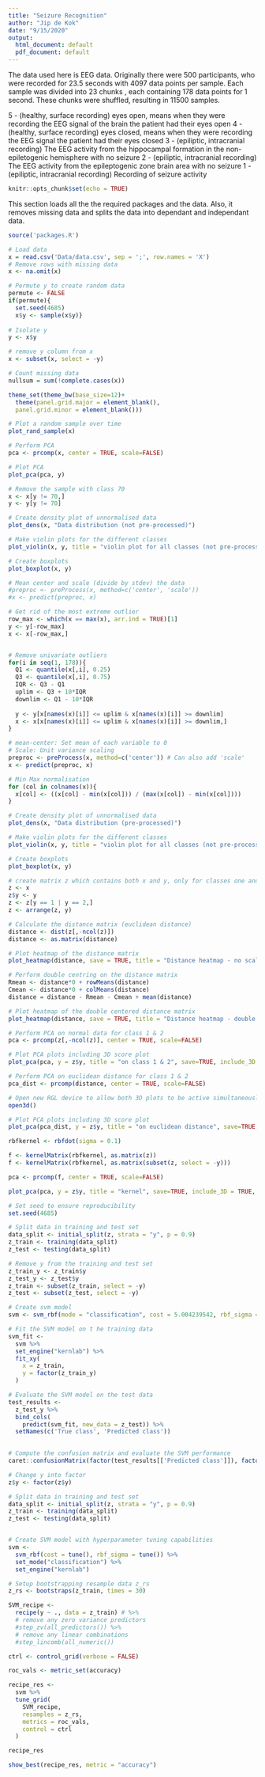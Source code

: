 ```yaml
---
title: "Seizure Recognition"
author: "Jip de Kok"
date: "9/15/2020"
output:
  html_document: default
  pdf_document: default
---
```


The data used here is EEG data. Originally there were 500 participants, who
were recorded for 23.5 seconds with 4097 data points per sample. Each sample
was divided into 23 chunks , each containing 178 data points for 1 second.
These chunks were shuffled, resulting in 11500 samples.


5 - (healthy, surface recording) eyes open, means when they were recording the EEG signal of the brain the patient had their eyes open
4 - (healthy, surface recording) eyes closed, means when they were recording the EEG signal the patient had their eyes closed
3 - (epiliptic, intracranial recording) The EEG activity from the hippocampal formation in the non-epiletogenic hemisphere with no seizure
2 - (epiliptic, intracranial recording) The EEG activity from the epileptogenic zone brain area with no seizure
1 - (epiliptic, intracranial recording) Recording of seizure activity



```r
knitr::opts_chunk$set(echo = TRUE)
```


This section loads all the the required packages and the data. Also, it removes missing data and splits the data into dependant and independant data.
```r
source('packages.R')

# Load data
x = read.csv('Data/data.csv', sep = ';', row.names = 'X')
# Remove rows with missing data
x <- na.omit(x)

# Permute y to create random data
permute <- FALSE
if(permute){
  set.seed(4685)
  x$y <- sample(x$y)}
  
# Isolate y
y <- x$y

# remove y column from x
x <- subset(x, select = -y)

```

```r
# Count missing data
nullsum = sum(!complete.cases(x))

theme_set(theme_bw(base_size=12)+ 
  theme(panel.grid.major = element_blank(),
  panel.grid.minor = element_blank()))

# Plot a random sample over time
plot_rand_sample(x)

```

```r
# Perform PCA
pca <- prcomp(x, center = TRUE, scale=FALSE)

# Plot PCA
plot_pca(pca, y)

# Remove the sample with class 70
x <- x[y != 70,]
y <- y[y != 70]

```

```r
# Create density plot of unnormalised data
plot_dens(x, "Data distribution (not pre-processed)")

# Make violin plots for the different classes
plot_violin(x, y, title = "violin plot for all classes (not pre-processed)")

# Create boxplots
plot_boxplot(x, y)
```


```r

# Mean center and scale (divide by stdev) the data
#preproc <- preProcess(x, method=c('center', 'scale'))
#x <- predict(preproc, x)

# Get rid of the most extreme outlier
row_max <- which(x == max(x), arr.ind = TRUE)[1]
y <- y[-row_max]
x <- x[-row_max,]


# Remove univariate outliers
for(i in seq(1, 178)){
  Q1 <- quantile(x[,i], 0.25)
  Q3 <- quantile(x[,i], 0.75)
  IQR <- Q3 - Q1
  uplim <- Q3 + 10*IQR
  downlim <- Q1 - 10*IQR
  
  y <- y[x[names(x)[i]] <= uplim & x[names(x)[i]] >= downlim]
  x <- x[x[names(x)[i]] <= uplim & x[names(x)[i]] >= downlim,]
}

# mean-center: Set mean of each variable to 0
# Scale: Unit variance scaling
preproc <- preProcess(x, method=c('center')) # Can also add 'scale'
x <- predict(preproc, x)

# Min Max normalisation
for (col in colnames(x)){
  x[col] <- ((x[col] - min(x[col])) / (max(x[col]) - min(x[col])))
}

```


```r
# Create density plot of unnormalised data
plot_dens(x, "Data distribution (pre-processed)")

# Make violin plots for the different classes
plot_violin(x, y, title = "violin plot for all classes (not pre-processed)")

# Create boxplots
plot_boxplot(x, y)
```


``` r
# create matrix z which contains both x and y, only for classes one and two
z <- x
z$y <- y
z <- z[y == 1 | y == 2,]
z <- arrange(z, y)

# Calculate the distance matrix (euclidean distance)
distance <- dist(z[,-ncol(z)])
distance <- as.matrix(distance)

# Plot heatmap of the distance matrix
plot_heatmap(distance, save = TRUE, title = "Distance heatmap - no scaling")

# Perform double centring on the distance matrix
Rmean <- distance*0 + rowMeans(distance)
Cmean <- distance*0 + colMeans(distance)
distance = distance - Rmean - Cmean + mean(distance)

# Plot heatmap of the double centered distance matrix
plot_heatmap(distance, save = TRUE, title = "Distance heatmap - double centered")

# Perform PCA on normal data for class 1 & 2
pca <- prcomp(z[,-ncol(z)], center = TRUE, scale=FALSE)

# Plot PCA plots including 3D score plot
plot_pca(pca, y = z$y, title = "on class 1 & 2", save=TRUE, include_3D = TRUE, PC_x = 1, PC_y = 2, PC_z=3)

# Perform PCA on euclidean distance for class 1 & 2
pca_dist <- prcomp(distance, center = TRUE, scale=FALSE)

# Open new RGL device to allow both 3D plots to be active simultaneously
open3d()

# Plot PCA plots including 3D score plot
plot_pca(pca_dist, y = z$y, title = "on euclidean distance", save=TRUE, include_3D = TRUE, PC_x = 1, PC_y = 2, PC_z=3)
```

```r

rbfkernel <- rbfdot(sigma = 0.1)

f <- kernelMatrix(rbfkernel, as.matrix(z))
f <- kernelMatrix(rbfkernel, as.matrix(subset(z, select = -y)))

pca <- prcomp(f, center = TRUE, scale=FALSE)

plot_pca(pca, y = z$y, title = "kernel", save=TRUE, include_3D = TRUE, PC_x = 1, PC_y = 2, PC_z=3)

```


```r
# Set seed to ensure reproducibility
set.seed(4685)

# Split data in training and test set
data_split <- initial_split(z, strata = "y", p = 0.9)
z_train <- training(data_split)
z_test <- testing(data_split)

# Remove y from the training and test set
z_train_y <- z_train$y
z_test_y <- z_test$y
z_train <- subset(z_train, select = -y)
z_test <- subset(z_test, select = -y)

# Create svm model
svm <- svm_rbf(mode = "classification", cost = 5.004239542, rbf_sigma = 0.03505893)

# Fit the SVM model on t he training data
svm_fit <- 
  svm %>%
  set_engine("kernlab") %>%
  fit_xy(
    x = z_train,
    y = factor(z_train_y)
  )

# Evaluate the SVM model on the test data
test_results <- 
  z_test_y %>%
  bind_cols(
    predict(svm_fit, new_data = z_test)) %>%
  setNames(c('True class', 'Predicted class'))
  

# Compute the confusion matrix and evaluate the SVM performance
caret::confusionMatrix(factor(test_results[['Predicted class']]), factor(test_results[['True class']]))

```

```r
# Change y into factor
z$y <- factor(z$y)

# Split data in training and test set
data_split <- initial_split(z, strata = "y", p = 0.9)
z_train <- training(data_split)
z_test <- testing(data_split)


# Create SVM model with hyperparameter tuning capabilities
svm <-
  svm_rbf(cost = tune(), rbf_sigma = tune()) %>%
  set_mode("classification") %>%
  set_engine("kernlab")

# Setup bootstrapping resample data z_rs
z_rs <- bootstraps(z_train, times = 30)

SVM_recipe <-
  recipe(y ~ ., data = z_train) # %>%
  # remove any zero variance predictors
  #step_zv(all_predictors()) %>% 
  # remove any linear combinations
  #step_lincomb(all_numeric())

ctrl <- control_grid(verbose = FALSE)

roc_vals <- metric_set(accuracy)

recipe_res <-
  svm %>% 
  tune_grid(
    SVM_recipe,
    resamples = z_rs,
    metrics = roc_vals,
    control = ctrl
  )

recipe_res

show_best(recipe_res, metric = "accuracy")


```
